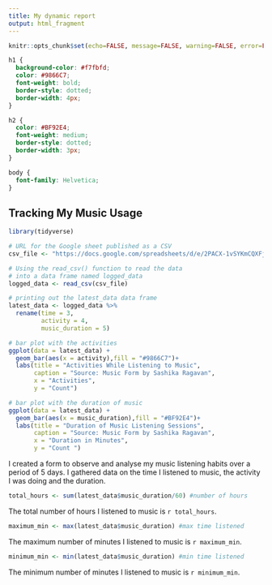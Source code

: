 ```yaml
---
title: My dynamic report
output: html_fragment
---
```


```r
knitr::opts_chunk$set(echo=FALSE, message=FALSE, warning=FALSE, error=FALSE)

```

```css
h1 {
  background-color: #f7fbfd;
  color: #9866C7;
  font-weight: bold;
  border-style: dotted;
  border-width: 4px;
}

h2 {
  color: #BF92E4;
  font-weight: medium;
  border-style: dotted;
  border-width: 3px;
}

body {
  font-family: Helvetica;
}

```

## Tracking My Music Usage 

```r
library(tidyverse)

# URL for the Google sheet published as a CSV
csv_file <- "https://docs.google.com/spreadsheets/d/e/2PACX-1vSYKmCQXFj1VIlgXYgsuxby31AgK91k2jIbN0-D0n8xCuFq4-3Lxq9VzR3ZmeBx35Sge9D0xaJJ-pEo/pub?output=csv"

# Using the read_csv() function to read the data
# into a data frame named logged_data
logged_data <- read_csv(csv_file)

# printing out the latest_data data frame
latest_data <- logged_data %>%
  rename(time = 3,
         activity = 4, 
         music_duration = 5)

# bar plot with the activities 
ggplot(data = latest_data) +
  geom_bar(aes(x = activity),fill = "#9866C7")+
  labs(title = "Activities While Listening to Music",
       caption = "Source: Music Form by Sashika Ragavan",
       x = "Activities",
       y = "Count")

# bar plot with the duration of music  
ggplot(data = latest_data) +
  geom_bar(aes(x = music_duration),fill = "#BF92E4")+
  labs(title = "Duration of Music Listening Sessions",
       caption = "Source: Music Form by Sashika Ragavan",
       x = "Duration in Minutes",
       y = "Count ")

```

I created a form to observe and analyse my music listening habits over a period of 5 days. I gathered data on the time I listened to music, the activity I was doing and the duration. 

```r
total_hours <- sum(latest_data$music_duration/60) #number of hours 
```
The total number of hours I listened to music is `r total_hours`.

```r
maximum_min <- max(latest_data$music_duration) #max time listened 
```
The maximum number of minutes I listened to music is `r maximum_min`.

```r
minimum_min <- min(latest_data$music_duration) #min time listened 
```
The minimum number of minutes I listened to music is `r minimum_min`.
